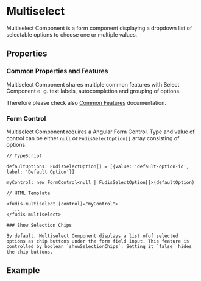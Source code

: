 
<Meta title="Components/Form/Select/Multiselect" />

# Multiselect

Multiselect Component is a form component displaying a dropdown list of selectable options to choose one or multiple values.

## Properties

### Common Properties and Features

Multiselect Component shares multiple common features with Select Component e. g. text labels, autocompletion and grouping of options.

Therefore please check also [Common Features](/docs/components-form-select-common-features--documentation) documentation.

### Form Control

Multiselect Component requires a Angular Form Control. Type and value of control can be either `null` or `FudisSelectOption[]` array consisting of options.

```
// TypeScript

defaultOptions: FudisSelectOption[] = [{value: 'default-option-id', label: 'Default Option'}]

myControl: new FormControl<null | FudisSelectOption[]>(defaultOption)

// HTML Template

<fudis-multiselect [control]="myControl">
  ...
</fudis-multiselect>

### Show Selection Chips

By default, Multiselect Component displays a list ofof selected options as chip buttons under the form field input. This feature is controlled by boolean `showSelectionChips`. Setting it `false` hides the chip buttons.

```

## Example

<Canvas of={Stories.Example}></Canvas>
